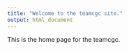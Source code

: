 ```yaml
---
title: "Welcome to the teamcgc site."
output: html_document
---
```


This is the home page for the teamcgc.